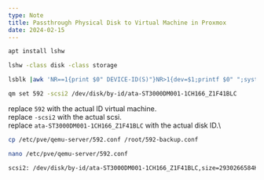 ```yaml
---
type: Note
title: Passthrough Physical Disk to Virtual Machine in Proxmox
date: 2024-02-15
---
```


```bash
apt install lshw
```

```bash
lshw -class disk -class storage
```

```bash
lsblk |awk 'NR==1{print $0" DEVICE-ID(S)"}NR>1{dev=$1;printf $0" ";system("find /dev/disk/by-id -lname \"*"dev"\" -printf \" %p\"");print "";}'|grep -v -E 'part|lvm'
```

```bash
qm set 592 -scsi2 /dev/disk/by-id/ata-ST3000DM001-1CH166_Z1F41BLC
```

replace `592` with the actual ID virtual machine.\
replace `-scsi2` with the actual scsi.\
replace `ata-ST3000DM001-1CH166_Z1F41BLC` with the actual disk ID.\

```bash
cp /etc/pve/qemu-server/592.conf /root/592-backup.conf
```

```bash
nano /etc/pve/qemu-server/592.conf
```

```bash
scsi2: /dev/disk/by-id/ata-ST3000DM001-1CH166_Z1F41BLC,size=2930266584K,serial=Z1F41BLC
```